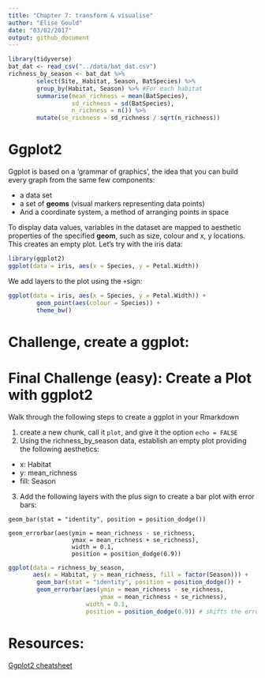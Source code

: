 ```yaml
---
title: "Chapter 7: transform & visualise"
author: "Elise Gould"
date: "03/02/2017"
output: github_document
---
```


```r
library(tidyverse)
bat_dat <- read_csv("../data/bat_dat.csv")
richness_by_season <- bat_dat %>% 
        select(Site, Habitat, Season, BatSpecies) %>%
        group_by(Habitat, Season) %>% #For each habitat
        summarise(mean_richness = mean(BatSpecies),
                  sd_richness = sd(BatSpecies),
                  n_richness = n()) %>%
        mutate(se_richness = sd_richness / sqrt(n_richness))
```


# Ggplot2

Ggplot is based on a 'grammar of graphics', the idea that you can build every graph from the same few components:

- a data set
- a set of **geoms** (visual markers representing data points)
- And a coordinate system, a method of arranging points in space

To display data values, variables in the dataset are mapped to aesthetic properties of the specified **geom**, such as size, colour and x, y locations. This creates an empty plot. Let's try with the iris data:

```r
library(ggplot2)
ggplot(data = iris, aes(x = Species, y = Petal.Width))
```

We add layers to the plot using the `+`sign:
```r
ggplot(data = iris, aes(x = Species, y = Petal.Width)) +
        geom_point(aes(colour = Species)) +
        theme_bw()
```

# Challenge, create a ggplot:






# Final Challenge (easy): Create a Plot with ggplot2

Walk through the following steps to create a ggplot in your Rmarkdown

1. create a new chunk, call it `plot`, and give it the option `echo = FALSE`
2.  Using the richness_by_season data, establish an empty plot providing the following aesthetics:

- x: Habitat
- y: mean_richness
- fill: Season
3. Add the following layers with the plus sign to create a bar plot with error bars:
```
geom_bar(stat = "identity", position = position_dodge())

geom_errorbar(aes(ymin = mean_richness - se_richness, 
                  ymax = mean_richness + se_richness), 
                  width = 0.1,
                  position = position_dodge(0.9))
```

```r
ggplot(data = richness_by_season, 
       aes(x = Habitat, y = mean_richness, fill = factor(Season))) +
        geom_bar(stat = "identity", position = position_dodge()) +
        geom_errorbar(aes(ymin = mean_richness - se_richness, 
                          ymax = mean_richness + se_richness), 
                      width = 0.1,
                      position = position_dodge(0.9)) # shifts the error bars over the correct bar
```

# Resources:

[Ggplot2 cheatsheet](https://www.rstudio.com/wp-content/uploads/2015/12/ggplot2-cheatsheet-2.0.pdf)
